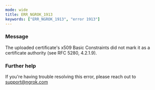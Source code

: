 ```yaml
---
mode: wide
title: ERR_NGROK_1913
keywords: ["ERR_NGROK_1913", "error 1913"]
---
```



### Message

The uploaded certificate's x509 Basic Constraints did not mark it as a certificate authority (see RFC 5280, 4.2.1.9).

<ErrorDetails />

### Further help

If you're having trouble resolving this error, please reach out to [support@ngrok.com](mailto:support@ngrok.com?subject=Help%20with%20ERR_NGROK_1913)
